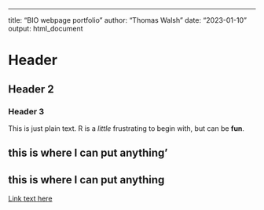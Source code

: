 ---
title: "BIO webpage portfolio"
author: "Thomas Walsh"
date: "2023-01-10"
output: html_document

# Header
## Header 2
### Header 3

This is just plain text. R is a *little* frustrating to begin with, but can be **fun**. 

## this is where I can put anything' 
## this is where I can put anything 

[Link text here](Assignment1.Rmd) 